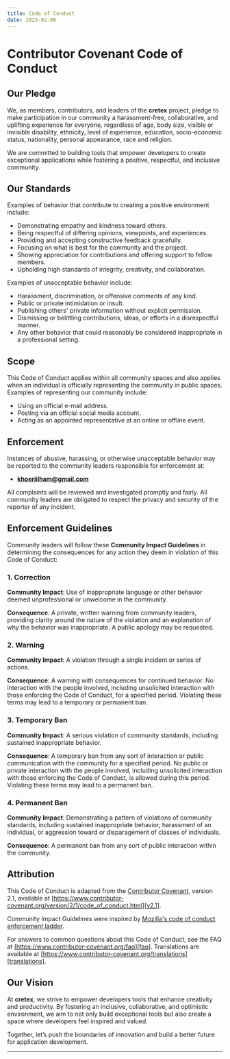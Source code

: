 ```yaml
---
title: Code of Conduct
date: 2025-02-06
---
```


# Contributor Covenant Code of Conduct

## Our Pledge

We, as members, contributors, and leaders of the **cretex** project, pledge to make participation in our community a harassment-free, collaborative, and uplifting experience for everyone, regardless of age, body size, visible or invisible disability, ethnicity, level of experience, education, socio-economic status, nationality, personal appearance, race and religion.

We are committed to building tools that empower developers to create exceptional applications while fostering a positive, respectful, and inclusive community.

## Our Standards

Examples of behavior that contribute to creating a positive environment include:

- Demonstrating empathy and kindness toward others.
- Being respectful of differing opinions, viewpoints, and experiences.
- Providing and accepting constructive feedback gracefully.
- Focusing on what is best for the community and the project.
- Showing appreciation for contributions and offering support to fellow members.
- Upholding high standards of integrity, creativity, and collaboration.

Examples of unacceptable behavior include:

- Harassment, discrimination, or offensive comments of any kind.
- Public or private intimidation or insult.
- Publishing others' private information without explicit permission.
- Dismissing or belittling contributions, ideas, or efforts in a disrespectful manner.
- Any other behavior that could reasonably be considered inappropriate in a professional setting.

## Scope

This Code of Conduct applies within all community spaces and also applies when an individual is officially representing the community in public spaces. Examples of representing our community include:

- Using an official e-mail address.
- Posting via an official social media account.
- Acting as an appointed representative at an online or offline event.

## Enforcement

Instances of abusive, harassing, or otherwise unacceptable behavior may be reported to the community leaders responsible for enforcement at:

- [**khoeriilham@gmail.com**](mailto:khoeriilham@gmail.com)

All complaints will be reviewed and investigated promptly and fairly. All community leaders are obligated to respect the privacy and security of the reporter of any incident.

## Enforcement Guidelines

Community leaders will follow these **Community Impact Guidelines** in determining the consequences for any action they deem in violation of this Code of Conduct:

### 1. Correction

**Community Impact**: Use of inappropriate language or other behavior deemed unprofessional or unwelcome in the community.

**Consequence**: A private, written warning from community leaders, providing clarity around the nature of the violation and an explanation of why the behavior was inappropriate. A public apology may be requested.

### 2. Warning

**Community Impact**: A violation through a single incident or series of actions.

**Consequence**: A warning with consequences for continued behavior. No interaction with the people involved, including unsolicited interaction with those enforcing the Code of Conduct, for a specified period. Violating these terms may lead to a temporary or permanent ban.

### 3. Temporary Ban

**Community Impact**: A serious violation of community standards, including sustained inappropriate behavior.

**Consequence**: A temporary ban from any sort of interaction or public communication with the community for a specified period. No public or private interaction with the people involved, including unsolicited interaction with those enforcing the Code of Conduct, is allowed during this period. Violating these terms may lead to a permanent ban.

### 4. Permanent Ban

**Community Impact**: Demonstrating a pattern of violations of community standards, including sustained inappropriate behavior, harassment of an individual, or aggression toward or disparagement of classes of individuals.

**Consequence**: A permanent ban from any sort of public interaction within the community.

## Attribution

This Code of Conduct is adapted from the [Contributor Covenant][homepage], version 2.1, available at [https://www.contributor-covenant.org/version/2/1/code_of_conduct.html][v2.1].

Community Impact Guidelines were inspired by [Mozilla's code of conduct enforcement ladder][mozilla coc].

For answers to common questions about this Code of Conduct, see the FAQ at [https://www.contributor-covenant.org/faq][faq]. Translations are available at [https://www.contributor-covenant.org/translations][translations].

## Our Vision

At **cretex**, we strive to empower developers tools that enhance creativity and productivity. By fostering an inclusive, collaborative, and optimistic environment, we aim to not only build exceptional tools but also create a space where developers feel inspired and valued.

Together, let’s push the boundaries of innovation and build a better future for application development.

---

[homepage]: https://www.contributor-covenant.org
[v2.1]: https://www.contributor-covenant.org/version/2/1/code_of_conduct.html
[mozilla coc]: https://github.com/mozilla/diversity
[faq]: https://www.contributor-covenant.org/faq
[translations]: https://www.contributor-covenant.org/translations
